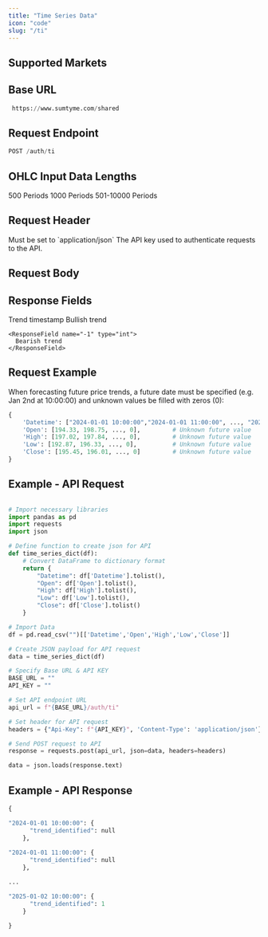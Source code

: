 ```yaml
---
title: "Time Series Data"
icon: "code"
slug: "/ti"
---
```



## Supported Markets

<CardGroup cols={3}>
  <Card title="Bonds" icon="landmark" />

  <Card title="Commodities" icon="ship" />

  <Card title="Cryptocurrencies" icon="bitcoin" />

  <Card title="Derivatives" icon="layer-group" />

  <Card title="Equities" icon="chart-line" />

  <Card title="Foreign Exchange" icon="money-bill-transfer" />

  <Card title="Indices" icon="chart-bar" />

  <Card title="REITs" icon="house" />

  <Card title="Tokenised Assets" icon="square" />
</CardGroup>

## Base URL

```python
 https://www.sumtyme.com/shared
```

## Request Endpoint

```python
POST /auth/ti 
```

## OHLC Input Data Lengths

<CardGroup cols={3}>
  <Card title="Required Length">
    500 Periods
  </Card>

  <Card title="Recommended Length">
    1000 Periods
  </Card>

  <Card title="Extended Length">
    501-10000 Periods
  </Card>
</CardGroup>

## Request Header

<ParamField header="Content-Type" type="string" required>
  Must be set to `application/json`
</ParamField>

<ParamField header="Api-Key" type="string" required>
  The API key used to authenticate requests to the API.
</ParamField>

## Request Body

<ParamField body="Datetime" type="list" required />

<ParamField body="Open" type="list" required />

<ParamField body="High" type="list" required />

<ParamField body="Low" type="list" required />

<ParamField body="Close" type="list" required />

## Response Fields

<ResponseField name="datetime" type="string">
  Trend timestamp
</ResponseField>

<ResponseField name="trend_identified" type="string">
  <Expandable title="Options">
    <ResponseField name="1" type="int">
      Bullish trend
    </ResponseField>

    <ResponseField name="-1" type="int">
      Bearish trend
    </ResponseField>
  </Expandable>
</ResponseField>

## Request Example

When forecasting future price trends, a future date must be specified (e.g. Jan 2nd at 10:00:00) and unknown values be filled with zeros (0):

```python
{
    'Datetime': ["2024-01-01 10:00:00","2024-01-01 11:00:00", ..., "2025-01-02 10:00:00"],
    'Open': [194.33, 198.75, ..., 0],         # Unknown future value
    'High': [197.02, 197.84, ..., 0],         # Unknown future value
    'Low': [192.87, 196.33, ..., 0],          # Unknown future value
    'Close': [195.45, 196.01, ..., 0]         # Unknown future value
}
```

## Example - API Request

```python

# Import necessary libraries
import pandas as pd
import requests
import json

# Define function to create json for API 
def time_series_dict(df):
    # Convert DataFrame to dictionary format
    return {
        "Datetime": df['Datetime'].tolist(),
        "Open": df['Open'].tolist(),
        "High": df['High'].tolist(),
        "Low": df['Low'].tolist(),
        "Close": df['Close'].tolist()
    }

# Import Data
df = pd.read_csv("")[['Datetime','Open','High','Low','Close']]

# Create JSON payload for API request
data = time_series_dict(df)

# Specify Base URL & API KEY
BASE_URL = ""
API_KEY = ""

# Set API endpoint URL
api_url = f"{BASE_URL}/auth/ti"

# Set header for API request
headers = {"Api-Key": f"{API_KEY}", 'Content-Type': 'application/json'}

# Send POST request to API
response = requests.post(api_url, json=data, headers=headers)

data = json.loads(response.text)

```

## Example - API Response

```python
{

"2024-01-01 10:00:00": {
      "trend_identified": null
    },
    
"2024-01-01 11:00:00": {
      "trend_identified": null
    },

...

"2025-01-02 10:00:00": {
      "trend_identified": 1
    }
    
}
```